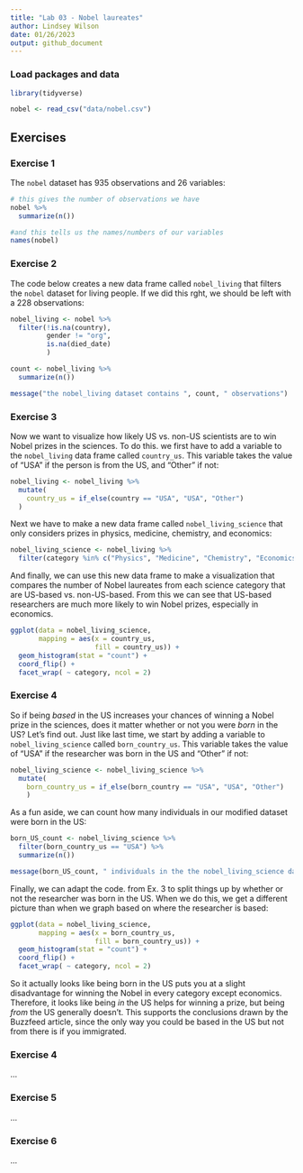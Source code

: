 ```yaml
---
title: "Lab 03 - Nobel laureates"
author: Lindsey Wilson
date: 01/26/2023
output: github_document
---
```


### Load packages and data

```r
library(tidyverse) 
```

```r
nobel <- read_csv("data/nobel.csv")
```

## Exercises

### Exercise 1

The `nobel` dataset has 935 observations and 26 variables:

```r
# this gives the number of observations we have
nobel %>%
  summarize(n())

#and this tells us the names/numbers of our variables
names(nobel)
```

### Exercise 2

The code below creates a new data frame called `nobel_living` that filters the `nobel` dataset for living people.
If we did this rght, we should be left with a 228 observations:

```r
nobel_living <- nobel %>%
  filter(!is.na(country),
         gender != "org",
         is.na(died_date)
         )

count <- nobel_living %>%
  summarize(n())

message("the nobel_living dataset contains ", count, " observations")
```

### Exercise 3

Now we want to visualize how likely US vs. non-US scientists are to win Nobel prizes in the sciences.
To do this. we first have to add a variable to the `nobel_living` data frame called `country_us`.
This variable takes the value of "USA" if the person is from the US, and "Other" if not:

```r
nobel_living <- nobel_living %>%
  mutate(
    country_us = if_else(country == "USA", "USA", "Other")
  )
```

Next we have to make a new data frame called `nobel_living_science` that only considers prizes in physics, medicine, chemistry, and economics:

```r
nobel_living_science <- nobel_living %>%
  filter(category %in% c("Physics", "Medicine", "Chemistry", "Economics"))
```

And finally, we can use this new data frame to make a visualization that compares the number of Nobel laureates from each science category that are US-based vs. non-US-based.
From this we can see that US-based researchers are much more likely to win Nobel prizes, especially in economics.

```r
ggplot(data = nobel_living_science,
       mapping = aes(x = country_us,
                     fill = country_us)) + 
  geom_histogram(stat = "count") +
  coord_flip() +
  facet_wrap( ~ category, ncol = 2)
```

### Exercise 4

So if being *based* in the US increases your chances of winning a Nobel prize in the sciences, does it matter whether or not you were *born* in the US?
Let's find out.
Just like last time, we start by adding a variable to `nobel_living_science` called `born_country_us`.
This variable takes the value of "USA" if the researcher was born in the US and "Other" if not:

```r
nobel_living_science <- nobel_living_science %>%
  mutate(
    born_country_us = if_else(born_country == "USA", "USA", "Other")
    )
```

As a fun aside, we can count how many individuals in our modified dataset were born in the US:

```r
born_US_count <- nobel_living_science %>%
  filter(born_country_us == "USA") %>%
  summarize(n())

message(born_US_count, " individuals in the the nobel_living_science dataset were born in the US")
```

Finally, we can adapt the code. from Ex. 3 to split things up by whether or not the researcher was born in the US. When we do this, we get a different picture than when we graph based on where the researcher is based:

```r
ggplot(data = nobel_living_science,
       mapping = aes(x = born_country_us,
                     fill = born_country_us)) + 
  geom_histogram(stat = "count") +
  coord_flip() +
  facet_wrap( ~ category, ncol = 2)
```

So it actually looks like being born in the US puts you at a slight disadvantage for winning the Nobel in every category except economics.
Therefore, it looks like being *in* the US helps for winning a prize, but being *from* the US generally doesn't.
This supports the conclusions drawn by the Buzzfeed article, since the only way you could be based in the US but not from there is if you immigrated.

### Exercise 4

...

### Exercise 5

...

### Exercise 6

...
